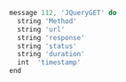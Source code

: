 
```jsx
message 112, 'JQueryGET' do
  string 'Method'
  string 'url'
  string 'response'
  string 'status'
  string 'duration'
  int  'timestamp'
end
```
